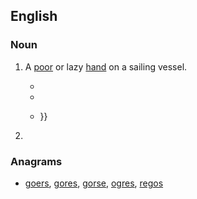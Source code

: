 ==English==

===Noun===
{{en-noun}}

# {{context|dated|lang=en}} A [[poor]] or lazy [[hand]] on a sailing vessel. 
#* {{quote-book|1834|[[w:Richard Henry Dana, Jr.|Richard Henry Dana]]|Two Years Before the Mast
|passage=The captain called him a "'''soger'''," and promised to "ride him down as he would the main tack;" and when officers are once determined to "ride a man down," it is a gone case with him.}}
#* {{quote-book|a. 1900|chapter=Hanging Johnny|title=Windjammers: Songs of the Great Lakes Sailors|editors=Ivan Walton et al.|url=http://books.google.com/books?id=-zLoMBM7EHwC|page=66|year_published=2002
|passage=I'd hang a lazy '''soger''' / The same as any other.}}
#* {{quote-book|1902|Louis Becke|The Jalasco Brig|url=http://books.google.com/books?id=U94NAAAAYAAJ|page=82
|passage=Come aft, you lazy '''soger''', an' see what de captain has to say 'bout dis," cried Worcester, pushing the man, who still grasped his knife, before him {{...}} }}<!-- no preview available, but a scanno seems unlikely -->
# {{context|chiefly|Scotland|lang=en}} {{eye dialect of|soldier|lang=en}}

===Anagrams===
* [[goers#English|goers]], [[gores#English|gores]], [[gorse#English|gorse]], [[ogres#English|ogres]], [[regos#English|regos]]